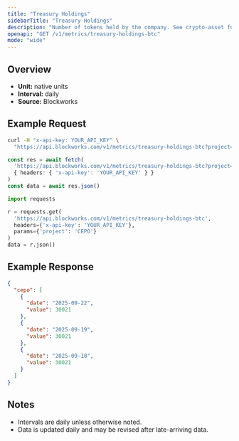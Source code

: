 ```yaml
---
title: "Treasury Holdings"
sidebarTitle: "Treasury Holdings"
description: "Number of tokens held by the company. See crypto-asset for asset indicator"
openapi: "GET /v1/metrics/treasury-holdings-btc"
mode: "wide"
---
```


## Overview

- **Unit:** native units
- **Interval:** daily
- **Source:** Blockworks

## Example Request

<CodeGroup>

```bash cURL
curl -H "x-api-key: YOUR_API_KEY" \
  "https://api.blockworks.com/v1/metrics/treasury-holdings-btc?project=CEPO"
```

```typescript TypeScript
const res = await fetch(
  'https://api.blockworks.com/v1/metrics/treasury-holdings-btc?project=CEPO',
  { headers: { 'x-api-key': 'YOUR_API_KEY' } }
)
const data = await res.json()
```

```python Python
import requests

r = requests.get(
  'https://api.blockworks.com/v1/metrics/treasury-holdings-btc',
  headers={'x-api-key': 'YOUR_API_KEY'},
  params={'project': 'CEPO'}
)
data = r.json()
```

</CodeGroup>

## Example Response

```json
{
  "cepo": [
    {
      "date": "2025-09-22",
      "value": 30021
    },
    {
      "date": "2025-09-19",
      "value": 30021
    },
    {
      "date": "2025-09-18",
      "value": 30021
    }
  ]
}
```

## Notes
- Intervals are daily unless otherwise noted.
- Data is updated daily and may be revised after late-arriving data.
